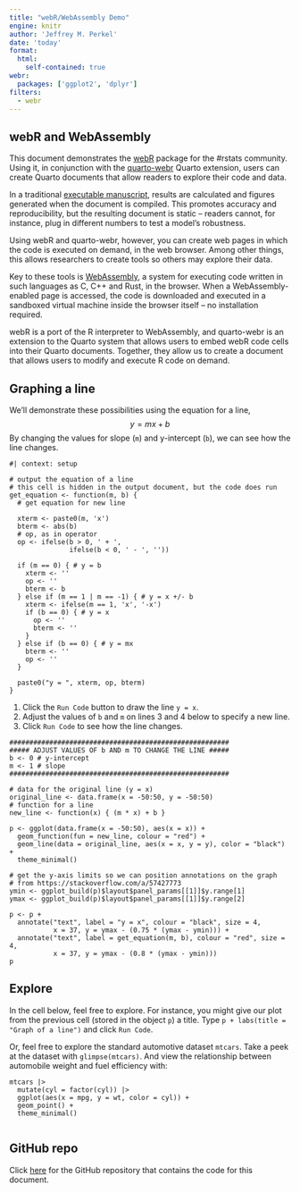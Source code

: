 ```yaml
---
title: "webR/WebAssembly Demo"
engine: knitr
author: 'Jeffrey M. Perkel'
date: 'today'
format: 
  html: 
    self-contained: true 
webr: 
  packages: ['ggplot2', 'dplyr']
filters: 
  - webr
---
```


## webR and WebAssembly

This document demonstrates the [webR](https://docs.r-wasm.org/webr/latest/) package for the #rstats community. Using it, in conjunction with the [quarto-webr](https://quarto-webr.thecoatlessprofessor.com/) Quarto extension, users can create Quarto documents that allow readers to explore their code and data. 

In a traditional [executable manuscript](https://www.nature.com/articles/d41586-022-00563-z), results are calculated and figures generated when the document is compiled. This promotes accuracy and reproducibility, but the resulting document is static -- readers cannot, for instance, plug in different numbers to test a model's robustness.  

Using webR and quarto-webr, however, you can create web pages in which the code is executed on demand, in the web browser. Among other things, this allows researchers to create tools so others may explore their data. 

Key to these tools is [WebAssembly](https://webassembly.org/), a system for executing code written in such languages as C, C++ and Rust, in the browser. When a WebAssembly-enabled page is accessed, the code is downloaded and executed in a sandboxed virtual machine inside the browser itself -- no installation required. 

webR is a port of the R interpreter to WebAssembly, and quarto-webr is an extension to the Quarto system that allows users to embed webR code cells into their Quarto documents. Together, they allow us to create a document that allows users to modify and execute R code on demand. 

## Graphing a line 

We'll demonstrate these possibilities using the equation for a line, $$y = mx + b$$ By changing the values for slope (`m`) and y-intercept (`b`), we can see how the line changes. 

```webr-r
#| context: setup

# output the equation of a line
# this cell is hidden in the output document, but the code does run
get_equation <- function(m, b) {
  # get equation for new line
  
  xterm <- paste0(m, 'x')
  bterm <- abs(b)
  # op, as in operator
  op <- ifelse(b > 0, ' + ', 
               ifelse(b < 0, ' - ', ''))
  
  if (m == 0) { # y = b
    xterm <- ''
    op <- ''
    bterm <- b
  } else if (m == 1 | m == -1) { # y = x +/- b 
    xterm <- ifelse(m == 1, 'x', '-x')
    if (b == 0) { # y = x
      op <- ''
      bterm <- ''
    } 
  } else if (b == 0) { # y = mx
    bterm <- ''
    op <- ''
  }
  
  paste0("y = ", xterm, op, bterm)
}
```

1. Click the `Run Code` button to draw the line `y = x`. 
2. Adjust the values of `b` and `m` on lines 3 and 4 below to specify a new line. 
3. Click `Run Code` to see how the line changes.

```webr-r

#######################################################
##### ADJUST VALUES OF b AND m TO CHANGE THE LINE #####
b <- 0 # y-intercept
m <- 1 # slope
#######################################################

# data for the original line (y = x) 
original_line <- data.frame(x = -50:50, y = -50:50) 
# function for a line
new_line <- function(x) { (m * x) + b }

p <- ggplot(data.frame(x = -50:50), aes(x = x)) +
  geom_function(fun = new_line, colour = "red") +
  geom_line(data = original_line, aes(x = x, y = y), color = "black") +
  theme_minimal()

# get the y-axis limits so we can position annotations on the graph
# from https://stackoverflow.com/a/57427773
ymin <- ggplot_build(p)$layout$panel_params[[1]]$y.range[1]
ymax <- ggplot_build(p)$layout$panel_params[[1]]$y.range[2]

p <- p +
  annotate("text", label = "y = x", colour = "black", size = 4, 
           x = 37, y = ymax - (0.75 * (ymax - ymin))) +
  annotate("text", label = get_equation(m, b), colour = "red", size = 4, 
           x = 37, y = ymax - (0.8 * (ymax - ymin))) 
p
```

## Explore

In the cell below, feel free to explore. For instance, you might give our plot from the previous cell (stored in the object `p`) a title. Type `p + labs(title = "Graph of a line")` and click `Run Code`.

Or, feel free to explore the standard automotive dataset `mtcars`. Take a peek at the dataset with `glimpse(mtcars)`. And view the relationship between automobile weight and fuel efficiency with: 

```
mtcars |> 
  mutate(cyl = factor(cyl)) |> 
  ggplot(aes(x = mpg, y = wt, color = cyl)) + 
  geom_point() + 
  theme_minimal()
```

```webr

```

## GitHub repo

Click [here](https://github.com/jperkel/jperkel.github.io) for the GitHub repository that contains the code for this document. 
